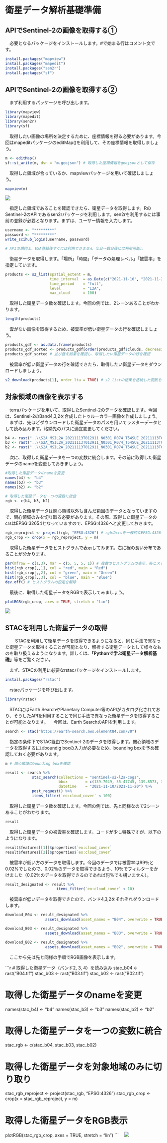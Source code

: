 # 衛星データ解析基礎準備

## APIでSentinel-2の画像を取得する①

　必要となるパッケージをインストールします。#で始まる行はコメント文です。

```r
install.packages("mapview")
install.packages("mapedit")
install.packages("sen2r")
install.packages("sf")
```

## APIでSentinel-2の画像を取得する②

　まず利用するパッケージを呼び出します。

```r
library(mapview)
library(mapedit)
library(sen2r)
library(sf)
```

　取得したい画像の場所を決定するために、座標情報を得る必要があります。今回はmapeditパッケージのeditMap()を利用して、その座標情報を取得しましょう。

```r
m <- editMap()
sf::st_write(m, dsn = "m.geojson") # 取得した座標情報をgeojsonとして保存
```

　取得した領域が合っているか、mapviewパッケージを用いて確認しましょう。

```r
mapview(m)
```

![](Figs/aoi.png)

　指定した領域であることを確認できたら、衛星データを取得します。RのSentinel-2のAPIであるsen2rパッケージを利用します。sen2rを利用するには事前の登録が必要となります。まずは、ユーザー情報を入力します。

```r
username <- "*********"
password <- "*********"
write_scihub_login(username, password)

# APIの規約上、ESA登録後すぐには利用できません（1日～数日後には利用可能）。
```

　衛星データを取得します。「場所」「時間」「データの処理レベル」「被雲率」を指定しています。

```r
products <- s2_list(spatial_extent = m,
                    time_interval  = as.Date(c("2021-11-10", "2021-11-20")),
                    time_period    = "full",
                    level          = "L2A",
                    max_cloud      = 100)
```

　取得した衛星データ数を確認します。今回の例では、2シーンあることがわかります。

```r
length(products)
```

　雲がない画像を取得するため、被雲率が低い衛星データの行を確認しましょう。

```r
products_gdf <- as.data.frame(products)
products_gdf_sorted <- products_gdf[order(products_gdf$clouds, decreasing = FALSE), ]
products_gdf_sorted # 並び替え結果を確認し、取得したい衛星データの行を確認
```

　被雲率が低い衛星データの行を確認できたら、取得したい衛星データをダウンロードしましょう。

```r
s2_download(products[1], order_lta = TRUE) # s2_listの結果を格納した変数を利用
```

## 対象領域の画像を表示する

　terraパッケージを用いて、取得したSentinel-2のデータを確認します。今回は、Sentinel-2のBand4,3,2を合成したトゥルーカラー画像を作成しましょう。 　まずは、先ほどダウンロードした衛星データのパスを用いてラスターデータとして読み込みます。格納先のパスに適宜変更してください。

```r
b4 <- rast("..\\S2A_MSIL2A_20211113T012911_N0301_R074_T54SUE_20211113T040103.SAFE\\GRANULE\\L2A_T54SUE_A033390_20211113T012913\\IMG_DATA\\R10m\\T54SUE_20211113T012911_B04_10m.jp2")
b3 <- rast("..\\S2A_MSIL2A_20211113T012911_N0301_R074_T54SUE_20211113T040103.SAFE\\GRANULE\\L2A_T54SUE_A033390_20211113T012913\\IMG_DATA\\R10m\\T54SUE_20211113T012911_B03_10m.jp2")
b2 <- rast("..\\S2A_MSIL2A_20211113T012911_N0301_R074_T54SUE_20211113T040103.SAFE\\GRANULE\\L2A_T54SUE_A033390_20211113T012913\\IMG_DATA\\R10m\\T54SUE_20211113T012911_B02_10m.jp2")
```

　次に、取得した衛星データを一つの変数に統合します。その前に取得した衛星データのnameを変更しておきましょう。　

```r
#取得した衛星データのnameを変更
names(b4) <- "b4"
names(b3) <- "b3"
names(b2) <- "b2"

# 取得した衛星データを一つの変数に統合
rgb <- c(b4, b3, b2)
```

　取得した衛星データは関心領域以外も含んだ範囲のデータとなっていますので、関心領域のみを切り取る必要があります。その際、取得した衛星データのcrsはEPSG:32654となっていますので、EPSG:4326へと変更しておきます。

```r
rgb_reproject <- project(rgb, "EPSG:4326") # rgbのcrsを一般的なEPSG:4326へと変更
rgb_crop <- crop(x = rgb_reproject, y = m)
```

　取得した衛星データをヒストグラムで表示してみます。右に裾の長い分布であることが分かります。

```r
par(mfrow = c(1,3), mar = c(5, 5, 5, 1)) # 複数のヒストグラムの表示、各ヒストグラムの余白設定
hist(rgb_crop[,,1], col = "red", main = "Red")
hist(rgb_crop[,,2], col = "green", main = "Green")
hist(rgb_crop[,,3], col = "blue", main = "Blue")
dev.off() # ヒストグラムの設定を解除
```

　最後に、取得した衛星データをRGBで表示してみましょう。

```r
plotRGB(rgb_crop, axes = TRUE, stretch = "lin")
```
![](Figs/rgb.png)

## STACを利用した衛星データの取得
　
　STACを利用して衛星データを取得できるようになると、同じ手法で異なった衛星データを取得することが可能となり、解析する衛星データとして様々なものを取り扱えるようになります。詳しくは、**「Pythonで学ぶ衛星データ解析基礎」**等をご覧ください。

　まず、STACの利用に必要なrstacパッケージをインストールします。
　
```r
install.packages("rstac")
```

　rstacパッケージを呼び出します。
　
```r
library(rstac)
```

　STACにはEarth SearchやPlanetary Computer等のAPIがカタログ化されており、そうしたAPIを利用することで同じ手法で異なった衛星データを取得することが可能となります。
　今回は、Earth SearchのAPIを利用します。

```r
search <- stac("https://earth-search.aws.element84.com/v0")
```

　指定の条件下でSTAC経由でSentinel-2のデータを取得します。関心領域のデータを取得するにはboundig boxの入力が必要なため、bounding boxを予め確認しておく必要があります。

```r
m # 関心領域のbounding boxを確認

result <- search %>% 
            stac_search(collections = "sentinel-s2-l2a-cogs",
                        bbox        = c(139.7049, 35.47745, 139.8573, 35.66065),
                        datetime    = "2021-11-10/2021-11-20") %>% 
            post_request() %>% 
            items_filter(`eo:cloud_cover` < 100)
```

　取得した衛星データ数を確認します。今回の例では、先と同様なので2シーンあることがわかります。

```r
result
```

　取得した衛星データの被雲率を確認します。コードが少し特殊ですが、以下のようになります。
　
```r
result$features[[1]]$properties$`eo:cloud_cover`
result$features[[2]]$properties$`eo:cloud_cover`
```

　被雲率が低い方のデータを取得します。今回のデータでは被雲率は99％と0.02%でしたので、0.02％のデータを取得できるよう、10％でフィルターをかけました（0.02％のデータを取得できるのであれば何%でも構いません）。
　
```r
result_designated <- result %>% 
                       items_filter(`eo:cloud_cover` < 10)
```

　被雲率が低いデータを取得できたので、バンド4,3,2をそれぞれダウンロードします。

```r
download_B04 <- result_designated %>% 
                  assets_download(asset_names = "B04", overwrite = TRUE)

download_B03 <- result_designated %>% 
                  assets_download(asset_names = "B03", overwrite = TRUE)

download_B02 <- result_designated %>% 
                  assets_download(asset_names = "B02", overwrite = TRUE)
```

　ここから先は先と同様の手順でRGB画像を表示します。

```r
# 取得した衛星データ（バンド2, 3, 4）を読み込み
stac_b04 <- rast("B04.tif")
stac_b03 <- rast("B03.tif")
stac_b02 <- rast("B02.tif")

# 取得した衛星データのnameを変更
names(stac_b4) <- "b4"
names(stac_b3) <- "b3"
names(stac_b2) <- "b2"

# 取得した衛星データを一つの変数に統合
stac_rgb <- c(stac_b04, stac_b03, stac_b02)

# 取得した衛星データを対象地域のみに切り取り
stac_rgb_reproject <- project(stac_rgb, "EPSG:4326")
stac_rgb_crop <- crop(x = stac_rgb_reproject, y = m)

# 取得した衛星データをRGB表示
plotRGB(stac_rgb_crop, axes = TRUE, stretch = "lin")
```　
![](Figs/stac_rgb.png)